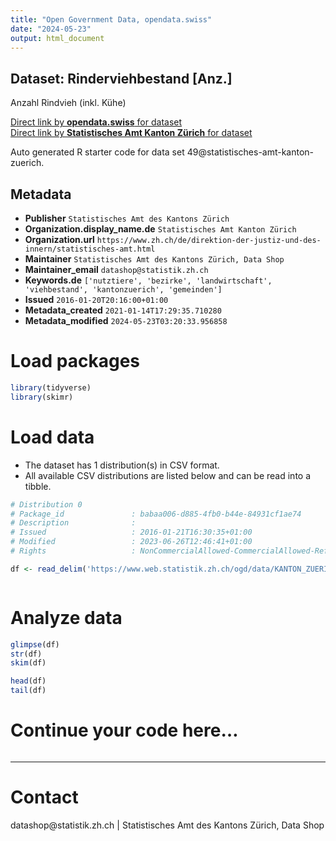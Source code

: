 ```yaml
---
title: "Open Government Data, opendata.swiss"
date: "2024-05-23"
output: html_document
---
```


## Dataset: Rinderviehbestand [Anz.]

Anzahl Rindvieh (inkl. Kühe) 

[Direct link by **opendata.swiss** for dataset](https://opendata.swiss/de/dataset/rinderviehbestand-anz)<br>
[Direct link by **Statistisches Amt Kanton Zürich** for dataset](https://www.zh.ch/de/politik-staat/gemeinden/gemeindeportraet.html)

Auto generated R starter code for data set 49@statistisches-amt-kanton-zuerich.

## Metadata

- **Publisher** `Statistisches Amt des Kantons Zürich`
- **Organization.display_name.de** `Statistisches Amt Kanton Zürich`
- **Organization.url** `https://www.zh.ch/de/direktion-der-justiz-und-des-innern/statistisches-amt.html`
- **Maintainer** `Statistisches Amt des Kantons Zürich, Data Shop`
- **Maintainer_email** `datashop@statistik.zh.ch`
- **Keywords.de** `['nutztiere', 'bezirke', 'landwirtschaft', 'viehbestand', 'kantonzuerich', 'gemeinden']`
- **Issued** `2016-01-20T20:16:00+01:00`
- **Metadata_created** `2021-01-14T17:29:35.710280`
- **Metadata_modified** `2024-05-23T03:20:33.956858`


# Load packages

```r

library(tidyverse)
library(skimr)

```

# Load data

-   The dataset has 1 distribution(s) in CSV format.
-   All available CSV distributions are listed below and can be read into a tibble.

```r

# Distribution 0
# Package_id               : babaa006-d885-4fb0-b44e-84931cf1ae74
# Description              : 
# Issued                   : 2016-01-21T16:30:35+01:00
# Modified                 : 2023-06-26T12:46:41+01:00
# Rights                   : NonCommercialAllowed-CommercialAllowed-ReferenceRequired

df <- read_delim('https://www.web.statistik.zh.ch/ogd/data/KANTON_ZUERICH_268.csv')



```

# Analyze data

```r

glimpse(df)
str(df)
skim(df)

head(df)
tail(df)

```

# Continue your code here...

```r

```

------------------------------------------------------------------------

# Contact

datashop@statistik.zh.ch | Statistisches Amt des Kantons Zürich, Data Shop
